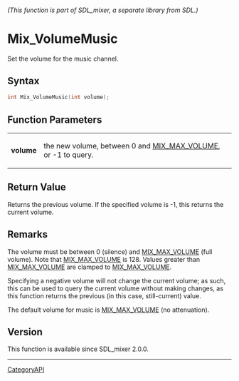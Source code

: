 ====== (This function is part of SDL_mixer, a separate library from SDL.) ======
= Mix_VolumeMusic =

Set the volume for the music channel.

== Syntax ==

<syntaxhighlight lang='c'>
int Mix_VolumeMusic(int volume);
</syntaxhighlight>

== Function Parameters ==

{|
|'''volume'''
|the new volume, between 0 and [[MIX_MAX_VOLUME]], or -1 to query.
|}

== Return Value ==

Returns the previous volume. If the specified volume is -1, this returns
the current volume.

== Remarks ==

The volume must be between 0 (silence) and [[MIX_MAX_VOLUME]] (full
volume). Note that [[MIX_MAX_VOLUME]] is 128. Values greater than
[[MIX_MAX_VOLUME]] are clamped to [[MIX_MAX_VOLUME]].

Specifying a negative volume will not change the current volume; as such,
this can be used to query the current volume without making changes, as
this function returns the previous (in this case, still-current) value.

The default volume for music is [[MIX_MAX_VOLUME]] (no attenuation).

== Version ==

This function is available since SDL_mixer 2.0.0.

----
[[CategoryAPI]]


